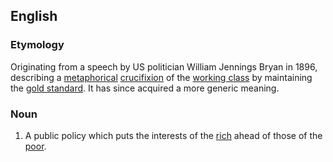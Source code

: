 ==English==
{{wikipedia|Cross of Gold speech}}

===Etymology===
Originating from a speech by US politician William Jennings Bryan in 1896, describing a [[metaphor]]ical [[crucifixion]] of the [[working class]] by maintaining the [[gold standard]]. It has since acquired a more generic meaning.

===Noun===
{{head|en|noun}}

# A public policy which puts the interests of the [[rich]] ahead of those of the [[poor]].